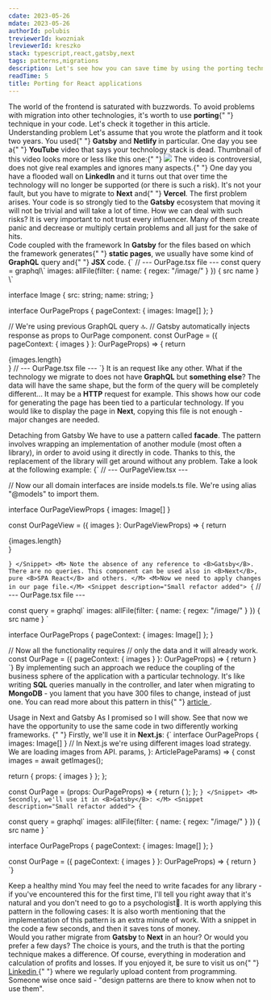 ```yaml
---
cdate: 2023-05-26
mdate: 2023-05-26
authorId: polubis
treviewerId: kwozniak
lreviewerId: kreszko
stack: typescript,react,gatsby,next
tags: patterns,migrations
description: Let's see how you can save time by using the porting technique when migrating from one technology to another.
readTime: 5
title: Porting for React applications
---
```


<Prelude>
  <M>
    The world of the frontend is saturated with buzzwords. To avoid problems
    with migration into other technologies, it's worth to use <B>porting</B>{" "}
    technique in your code. Let's check it together in this article.
  </M>
</Prelude>

<Section>
  <XL>Understanding problem</XL>
  <M>
    Let's assume that you wrote the platform and it took two years. You used{" "}
    <B>Gatsby</B> and <B>Netlify </B> in particular. One day you see a{" "}
    <B>YouTube</B> video that says your technology stack is dead. Thumbnail of
    this video looks more or less like this one:{" "}
  </M>
  <Img
    src="https://i.ytimg.com/vi/c2XqFcOrXs0/maxresdefault.jpg"
    description="GIGA_CRINGE"
  />
  <M>
    The video is controversial, does not give real examples and ignores many
    aspects.{" "}
  </M>
  <M>
    One day you have a flooded wall on <B>LinkedIn</B> and it turns out that
    over time the technology will no longer be supported (or there is such a
    risk).
  </M>
  <M>
    It's not your fault, but you have to migrate to <B>Next</B> and{" "}
    <B>Vercel</B>. The first problem arises. Your code is so strongly tied to
    the <B>Gatsby</B> ecosystem that moving it will not be trivial and will take
    a lot of time. How we can deal with such risks?
  </M>
  <Hint hasBg>
    It is very important to not trust every influencer. Many of them create
    panic and decrease or multiply certain problems and all just for the sake of
    hits.
  </Hint>
</Section>

<Section>
  <XL>Code coupled with the framework</XL>
  <M>
    In <B>Gatsby</B> for the files based on which the framework generates{" "}
    <B>static pages</B>, we usually have some kind of <B>GraphQL</B> query and{" "}
    <B>JSX</B> code.
  </M>
  <Snippet>{`
// --- OurPage.tsx file ---
const query = graphql\`
  images: allFile(filter: { name: { regex: "/image/" } }) {
    src
    name
  }
\`
 
interface Image {
  src: string;
  name: string;
}
 
interface OurPageProps {
  pageContext: {
    images: Image[]
  };
}
 
// We're using previous GraphQL query 🔝.
// Gatsby automatically injects response as props to OurPage component.
const OurPage = ({ pageContext: { images } }: OurPageProps) => {
  return <div>{images.length}</div>
}
// --- OurPage.tsx file ---
`}</Snippet>
  <M>
    It is an request like any other. What if the technology we migrate to does
    not have <B>GraphQL</B> but <B>something else</B>? The data will have the
    same shape, but the form of the query will be completely different... It may
    be a <B>HTTP</B> request for example.
  </M>
  <M>
    This shows how our code for generating the page has been tied to a
    particular technology. If you would like to display the page in <B>Next</B>,
    copying this file is not enough - major changes are needed.
  </M>
</Section>

<Section>
  <XL>Detaching from Gatsby</XL>
  <M>
    We have to use a pattern called <B>facade</B>. The pattern involves wrapping
    an implementation of another module (most often a library), in order to
    avoid using it directly in code.
  </M>
  <M>
    Thanks to this, the replacement of the library will get around without any
    problem. Take a look at the following example:
  </M>
  <Snippet description="New file has been created">
    {`
// --- OurPageView.tsx ---
 
// Now our all domain interfaces are inside models.ts file. We're using alias "@models" to import them.
 
interface OurPageViewProps {
  images: Image[]
}
 
const OurPageView = ({ images }: OurPageViewProps) => {
  return <div>{images.length}</div>
}
 
`}
  </Snippet>
  <M>
    Note the absence of any reference to <B>Gatsby</B>. There are no queries.
    This component can be used also in <B>Next</B>, pure <B>SPA React</B> and
    others.
  </M>
  <M>Now we need to apply changes in our page file.</M>
  <Snippet description="Small refactor added">
    {`
// --- OurPage.tsx file ---
 
 
const query = graphql\`
  images: allFile(filter: { name: { regex: "/image/" } }) {
    src
    name
  }
\`
 
interface OurPageProps {
  pageContext: {
    images: Image[]
  };
}
 
// Now all the functionality requires 
// only the data and it will already work.
const OurPage = ({ pageContext: { images } }: OurPageProps) => {
  return <OurPageView images={images} />
}
`}
  </Snippet>
  <M>
    By implementing such an approach we reduce the coupling of the business
    sphere of the application with a particular technology.
  </M>
  <M>
    It's like writing <B>SQL</B> queries manually in the controller, and later
    when migrating to <B>MongoDB</B> - you lament that you have 300 files to
    change, instead of just one.
  </M>
  <Hint hasBg>
    You can read more about this pattern in this{" "}
    <A
      outside
      href="https://greenonsoftware.com/articles/quick-wins/improving-code-that-was-not-written-by-us/"
    >
      article
    </A>
    .
  </Hint>
</Section>

<Section>
  <XL>Usage in Next and Gatsby</XL>
  <M>
    As I promised so I will show. See that now we have the opportunity to use
    the same code in two differently working frameworks.
  </M>
  <M>
    {" "}
    Firstly, we'll use it in <B>Next.js</B>:
  </M>
  <Snippet>
    {`
interface OurPageProps {
  images: Image[]
}
// In Next.js we're using different images load strategy. We are loading images from API.
  params,
}: ArticlePageParams) => {
  const images = await getImages();
 
  return {
    props: {
       images 
    }
  };
};
 
const OurPage = (props: OurPageProps) => {
  return (
    <OurPageView images={images} />
  );
};
`}
  </Snippet>
  <M>
    Secondly, we'll use it in <B>Gatsby</B>:
  </M>
  <Snippet description="Small refactor added">
    {`
 
const query = graphql\`
  images: allFile(filter: { name: { regex: "/image/" } }) {
    src
    name
  }
\`
 
interface OurPageProps {
  pageContext: {
    images: Image[]
  };
}
 
const OurPage = ({ pageContext: { images } }: OurPageProps) => {
  return <OurPageView images={images} />
}
`}
  </Snippet>
</Section>

<Section>
  <XL>Keep a healthy mind</XL>
  <M>
    You may feel the need to write facades for any library - if you've
    encountered this for the first time, I'll tell you right away that it's
    natural and you don't need to go to a psychologist🍷.
  </M>
  <M>It is worth applying this pattern in the following cases:</M>
  <List items="When the future of technology is uncertain,When the library API is inconvenient and you want to rework it slightly,When the library you use is 100% temporary (MVP for example)" />
  <M>
    It is also worth mentioning that the implementation of this pattern is an
    extra minute of work. With a snippet in the code a few seconds, and then it
    saves tons of money.
  </M>
</Section>

<Summary>
  <M>
    Would you rather migrate from <B>Gatsby </B> to <B>Next</B> in an hour? Or
    would you prefer a few days?
  </M>
  <M>
    The choice is yours, and the truth is that the porting technique makes a
    difference. Of course, everything in moderation and calculation of profits
    and losses.
  </M>
  <M>
    If you enjoyed it, be sure to visit us on{" "}
    <A
      href="https://www.linkedin.com/in/adrian-po%C5%82ubi%C5%84ski-281ab2172/"
      outside
    >
      Linkedin
    </A>{" "}
    where we regularly upload content from programming.
  </M>
  <Hint hasBg>
    Someone wise once said - "design patterns are there to know when not to use
    them".
  </Hint>
</Summary>

